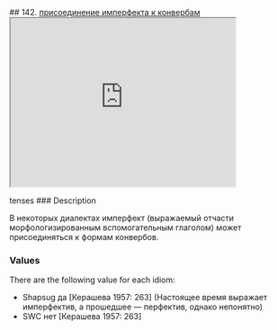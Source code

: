 ## 142. <a href =  'https://agricolamz.github.io/The_Circassian_Isoglosses_Database/142.html'>присоединение имперфекта к конвербам</a><div class='box'><iframe src='https://agricolamz.github.io/The_Circassian_Isoglosses_Database/142.html' width = '400px' height = '300px'></iframe></div>tenses
### Description

В некоторых диалектах имперфект (выражаемый отчасти морфологизированным вспомогательным глаголом) может присоединяться к формам конвербов.

### Values
There are the following value for each idiom:

* Shapsug  да [Керашева 1957: 263] (Настоящее время выражает имперфектив, а прошедшее — перфектив, однако непонятно)
* SWC  нет [Керашева 1957: 263] 


